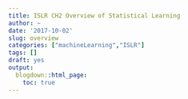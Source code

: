 ```yaml
---
title: ISLR CH2 Overview of Statistical Learning
author: ~
date: '2017-10-02'
slug: overview
categories: ["machineLearning","ISLR"]
tags: []
draft: yes
output:
  blogdown::html_page:
    toc: true
---
```


